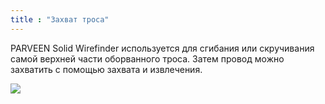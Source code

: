 ```yaml
---
title : "Захват троса"
---
```


PARVEEN Solid Wirefinder используется для сгибания или скручивания самой верхней части оборванного троса. Затем провод можно захватить с помощью захвата и извлечения.

<img src="./solid-wirefinder.png" />